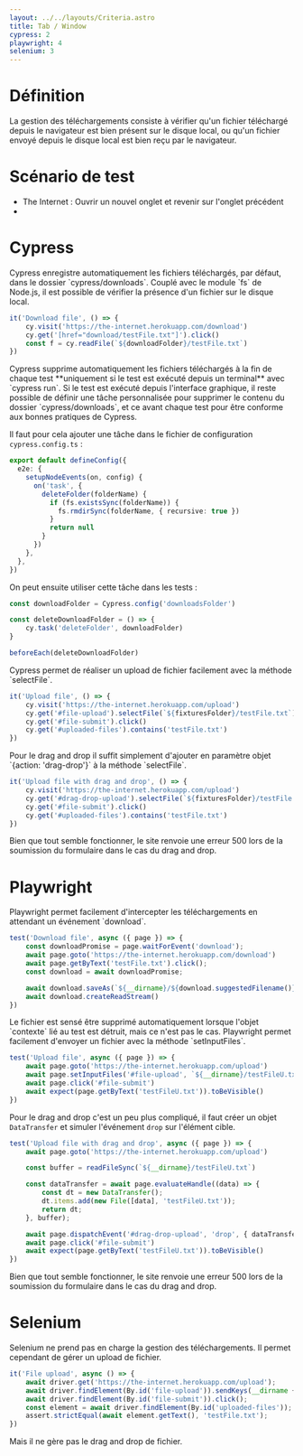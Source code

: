 ```yaml
---
layout: ../../layouts/Criteria.astro
title: Tab / Window
cypress: 2
playwright: 4
selenium: 3
---
```



# Définition

La gestion des téléchargements consiste à vérifier qu'un fichier téléchargé depuis le navigateur est bien présent sur le disque local, ou qu'un fichier envoyé depuis le disque local est bien reçu par le navigateur.

# Scénario de test

- The Internet : Ouvrir un nouvel onglet et revenir sur l'onglet précédent
- 

# Cypress

<ThumbUpAlert>
    Cypress enregistre automatiquement les fichiers téléchargés, par défaut, dans le dossier `cypress/downloads`.
    Couplé avec le module `fs` de Node.js, il est possible de vérifier la présence d'un fichier sur le disque local.
</ThumbUpAlert>

```ts
it('Download file', () => {
    cy.visit('https://the-internet.herokuapp.com/download')
    cy.get('[href="download/testFile.txt"]').click()
    const f = cy.readFile(`${downloadFolder}/testFile.txt`)
})
```

<ThumbWarningAlert>
    Cypress supprime automatiquement les fichiers téléchargés à la fin de chaque test **uniquement si le test est exécuté depuis un terminal** avec `cypress run`.
    Si le test est exécuté depuis l'interface graphique, il reste possible de définir une tâche personnalisée pour supprimer le contenu du dossier `cypress/downloads`, et ce avant chaque test pour être conforme aux bonnes pratiques de Cypress.
</ThumbWarningAlert>

Il faut pour cela ajouter une tâche dans le fichier de configuration `cypress.config.ts` :

```ts
export default defineConfig({
  e2e: {
    setupNodeEvents(on, config) {
      on('task', {
        deleteFolder(folderName) {
          if (fs.existsSync(folderName)) {
            fs.rmdirSync(folderName, { recursive: true })
          }
          return null
        }
      })
    },
  },
})
```

On peut ensuite utiliser cette tâche dans les tests :

```ts
const downloadFolder = Cypress.config('downloadsFolder')

const deleteDownloadFolder = () => {
    cy.task('deleteFolder', downloadFolder)
}

beforeEach(deleteDownloadFolder)
```

<ThumbUpAlert>
    Cypress permet de réaliser un upload de fichier facilement avec la méthode `selectFile`.
</ThumbUpAlert>

```ts
it('Upload file', () => {
    cy.visit('https://the-internet.herokuapp.com/upload')
    cy.get('#file-upload').selectFile(`${fixturesFolder}/testFile.txt`)
    cy.get('#file-submit').click()
    cy.get('#uploaded-files').contains('testFile.txt')
})
```
<ThumbUpAlert>
    Pour le drag and drop il suffit simplement d'ajouter en paramètre objet `{action: 'drag-drop'}` à la méthode `selectFile`.
</ThumbUpAlert>

```ts
it('Upload file with drag and drop', () => {
    cy.visit('https://the-internet.herokuapp.com/upload')
    cy.get('#drag-drop-upload').selectFile(`${fixturesFolder}/testFile.txt`, { action: "drag-drop"})
    cy.get('#file-submit').click()
    cy.get('#uploaded-files').contains('testFile.txt')
})
```

<ThumbWarningAlert>
    Bien que tout semble fonctionner, le site renvoie une erreur 500 lors de la soumission du formulaire dans le cas du drag and drop.
</ThumbWarningAlert>

# Playwright

<ThumbUpAlert>
    Playwright permet facilement d'intercepter les téléchargements en attendant un événement `download`.
</ThumbUpAlert>

```ts
test('Download file', async ({ page }) => {
    const downloadPromise = page.waitForEvent('download');
    await page.goto('https://the-internet.herokuapp.com/download')
    await page.getByText('testFile.txt').click();
    const download = await downloadPromise;

    await download.saveAs(`${__dirname}/${download.suggestedFilename()}`);
    await download.createReadStream()
})
```

<ThumbWarningAlert>
    Le fichier est sensé être supprimé automatiquement lorsque l'objet `contexte` lié au test est détruit, mais ce n'est pas le cas.
</ThumbWarningAlert>

<ThumbUpAlert>
    Playwright permet facilement d'envoyer un fichier avec la méthode `setInputFiles`.
</ThumbUpAlert>

```ts
test('Upload file', async ({ page }) => {
    await page.goto('https://the-internet.herokuapp.com/upload')
    await page.setInputFiles('#file-upload', `${__dirname}/testFileU.txt`)
    await page.click('#file-submit')
    await expect(page.getByText('testFileU.txt')).toBeVisible()
})
```

Pour le drag and drop c'est un peu plus compliqué, il faut créer un objet `DataTransfer` et simuler l'événement `drop` sur l'élément cible.

```ts
test('Upload file with drag and drop', async ({ page }) => {
    await page.goto('https://the-internet.herokuapp.com/upload')

    const buffer = readFileSync(`${__dirname}/testFileU.txt`)

    const dataTransfer = await page.evaluateHandle((data) => {
        const dt = new DataTransfer();
        dt.items.add(new File([data], 'testFileU.txt'));
        return dt;
    }, buffer);

    await page.dispatchEvent('#drag-drop-upload', 'drop', { dataTransfer });
    await page.click('#file-submit')
    await expect(page.getByText('testFileU.txt')).toBeVisible()
})
```

<ThumbWarningAlert>
    Bien que tout semble fonctionner, le site renvoie une erreur 500 lors de la soumission du formulaire dans le cas du drag and drop.
</ThumbWarningAlert>

# Selenium

<ThumbDownAlert>
    Selenium ne prend pas en charge la gestion des téléchargements.
</ThumbDownAlert>

<ThumbUpAlert>
    Il permet cependant de gérer un upload de fichier.
</ThumbUpAlert>

```ts
it('File upload', async () => {
    await driver.get('https://the-internet.herokuapp.com/upload');
    await driver.findElement(By.id('file-upload')).sendKeys(__dirname + '/testFile.txt');
    await driver.findElement(By.id('file-submit')).click();
    const element = await driver.findElement(By.id('uploaded-files'));
    assert.strictEqual(await element.getText(), 'testFile.txt');
})
```

<ThumbDownAlert>
    Mais il ne gère pas le drag and drop de fichier.
</ThumbDownAlert>
